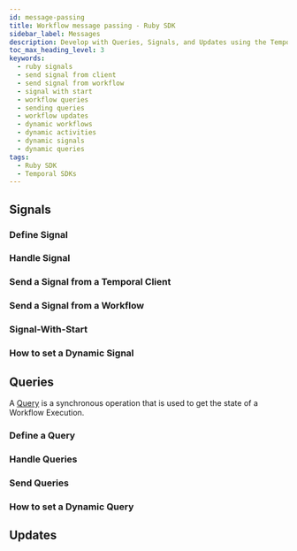 ```yaml
---
id: message-passing
title: Workflow message passing - Ruby SDK
sidebar_label: Messages
description: Develop with Queries, Signals, and Updates using the Temporal Ruby SDK.
toc_max_heading_level: 3
keywords:
  - ruby signals
  - send signal from client
  - send signal from workflow
  - signal with start
  - workflow queries
  - sending queries
  - workflow updates
  - dynamic workflows
  - dynamic activities
  - dynamic signals
  - dynamic queries
tags:
  - Ruby SDK
  - Temporal SDKs
---
```


## Signals

<!-- Links to pages about Signals-->

### Define Signal

<!-- CONTENT-->

### Handle Signal

<!-- CONTENT-->

### Send a Signal from a Temporal Client

<!-- CONTENT-->

### Send a Signal from a Workflow

<!-- CONTENT-->

### Signal-With-Start

<!-- CONTENT-->

### How to set a Dynamic Signal

<!-- CONTENT-->

## Queries

A [Query](/workflows#query) is a synchronous operation that is used to get the state of a Workflow Execution.

### Define a Query

<!-- CONTENT-->

### Handle Queries

<!-- CONTENT-->

### Send Queries

<!-- CONTENT-->

### How to set a Dynamic Query

<!-- CONTENT-->

## Updates
